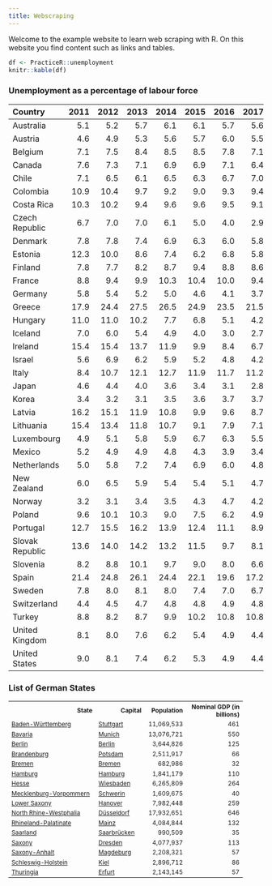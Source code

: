 ```yaml
---
title: Webscraping
---
```


Welcome to the example website to learn web scraping with R. On this website you find content such as links and tables. 

```r
df <- PracticeR::unemployment
knitr::kable(df)
```



<h3 id="headt2">Unemployment as a percentage of labour force</h1>


<table style="width:100%;" class="table" id="table1">
<colgroup>
<col width="24%">
<col width="7%">
<col width="7%">
<col width="7%">
<col width="7%">
<col width="7%">
<col width="7%">
<col width="7%">
<col width="7%">
<col width="7%">
<col width="7%">
</colgroup>
<thead><tr class="header">
<th align="left">Country</th>
<th align="right">2011</th>
<th align="right">2012</th>
<th align="right">2013</th>
<th align="right">2014</th>
<th align="right">2015</th>
<th align="right">2016</th>
<th align="right">2017</th>
<th align="right">2018</th>
<th align="right">2019</th>
<th align="right">2020</th>
</tr></thead>
<tbody>
<tr class="odd">
<td align="left">Australia</td>
<td align="right">5.1</td>
<td align="right">5.2</td>
<td align="right">5.7</td>
<td align="right">6.1</td>
<td align="right">6.1</td>
<td align="right">5.7</td>
<td align="right">5.6</td>
<td align="right">5.3</td>
<td align="right">5.2</td>
<td align="right">6.5</td>
</tr>
<tr class="even">
<td align="left">Austria</td>
<td align="right">4.6</td>
<td align="right">4.9</td>
<td align="right">5.3</td>
<td align="right">5.6</td>
<td align="right">5.7</td>
<td align="right">6.0</td>
<td align="right">5.5</td>
<td align="right">4.8</td>
<td align="right">4.5</td>
<td align="right">5.4</td>
</tr>
<tr class="odd">
<td align="left">Belgium</td>
<td align="right">7.1</td>
<td align="right">7.5</td>
<td align="right">8.4</td>
<td align="right">8.5</td>
<td align="right">8.5</td>
<td align="right">7.8</td>
<td align="right">7.1</td>
<td align="right">5.9</td>
<td align="right">5.4</td>
<td align="right">5.5</td>
</tr>
<tr class="even">
<td align="left">Canada</td>
<td align="right">7.6</td>
<td align="right">7.3</td>
<td align="right">7.1</td>
<td align="right">6.9</td>
<td align="right">6.9</td>
<td align="right">7.1</td>
<td align="right">6.4</td>
<td align="right">5.9</td>
<td align="right">5.7</td>
<td align="right">9.6</td>
</tr>
<tr class="odd">
<td align="left">Chile</td>
<td align="right">7.1</td>
<td align="right">6.5</td>
<td align="right">6.1</td>
<td align="right">6.5</td>
<td align="right">6.3</td>
<td align="right">6.7</td>
<td align="right">7.0</td>
<td align="right">7.4</td>
<td align="right">7.2</td>
<td align="right">10.8</td>
</tr>
<tr class="even">
<td align="left">Colombia</td>
<td align="right">10.9</td>
<td align="right">10.4</td>
<td align="right">9.7</td>
<td align="right">9.2</td>
<td align="right">9.0</td>
<td align="right">9.3</td>
<td align="right">9.4</td>
<td align="right">9.7</td>
<td align="right">10.5</td>
<td align="right">16.1</td>
</tr>
<tr class="odd">
<td align="left">Costa Rica</td>
<td align="right">10.3</td>
<td align="right">10.2</td>
<td align="right">9.4</td>
<td align="right">9.6</td>
<td align="right">9.6</td>
<td align="right">9.5</td>
<td align="right">9.1</td>
<td align="right">10.3</td>
<td align="right">11.8</td>
<td align="right">19.6</td>
</tr>
<tr class="even">
<td align="left">Czech Republic</td>
<td align="right">6.7</td>
<td align="right">7.0</td>
<td align="right">7.0</td>
<td align="right">6.1</td>
<td align="right">5.0</td>
<td align="right">4.0</td>
<td align="right">2.9</td>
<td align="right">2.2</td>
<td align="right">2.0</td>
<td align="right">2.5</td>
</tr>
<tr class="odd">
<td align="left">Denmark</td>
<td align="right">7.8</td>
<td align="right">7.8</td>
<td align="right">7.4</td>
<td align="right">6.9</td>
<td align="right">6.3</td>
<td align="right">6.0</td>
<td align="right">5.8</td>
<td align="right">5.1</td>
<td align="right">5.0</td>
<td align="right">5.6</td>
</tr>
<tr class="even">
<td align="left">Estonia</td>
<td align="right">12.3</td>
<td align="right">10.0</td>
<td align="right">8.6</td>
<td align="right">7.4</td>
<td align="right">6.2</td>
<td align="right">6.8</td>
<td align="right">5.8</td>
<td align="right">5.4</td>
<td align="right">4.4</td>
<td align="right">6.8</td>
</tr>
<tr class="odd">
<td align="left">Finland</td>
<td align="right">7.8</td>
<td align="right">7.7</td>
<td align="right">8.2</td>
<td align="right">8.7</td>
<td align="right">9.4</td>
<td align="right">8.8</td>
<td align="right">8.6</td>
<td align="right">7.4</td>
<td align="right">6.7</td>
<td align="right">7.8</td>
</tr>
<tr class="even">
<td align="left">France</td>
<td align="right">8.8</td>
<td align="right">9.4</td>
<td align="right">9.9</td>
<td align="right">10.3</td>
<td align="right">10.4</td>
<td align="right">10.0</td>
<td align="right">9.4</td>
<td align="right">9.0</td>
<td align="right">8.4</td>
<td align="right">8.0</td>
</tr>
<tr class="odd">
<td align="left">Germany</td>
<td align="right">5.8</td>
<td align="right">5.4</td>
<td align="right">5.2</td>
<td align="right">5.0</td>
<td align="right">4.6</td>
<td align="right">4.1</td>
<td align="right">3.7</td>
<td align="right">3.4</td>
<td align="right">3.1</td>
<td align="right">3.8</td>
</tr>
<tr class="even">
<td align="left">Greece</td>
<td align="right">17.9</td>
<td align="right">24.4</td>
<td align="right">27.5</td>
<td align="right">26.5</td>
<td align="right">24.9</td>
<td align="right">23.5</td>
<td align="right">21.5</td>
<td align="right">19.3</td>
<td align="right">17.3</td>
<td align="right">16.3</td>
</tr>
<tr class="odd">
<td align="left">Hungary</td>
<td align="right">11.0</td>
<td align="right">11.0</td>
<td align="right">10.2</td>
<td align="right">7.7</td>
<td align="right">6.8</td>
<td align="right">5.1</td>
<td align="right">4.2</td>
<td align="right">3.7</td>
<td align="right">3.4</td>
<td align="right">4.3</td>
</tr>
<tr class="even">
<td align="left">Iceland</td>
<td align="right">7.0</td>
<td align="right">6.0</td>
<td align="right">5.4</td>
<td align="right">4.9</td>
<td align="right">4.0</td>
<td align="right">3.0</td>
<td align="right">2.7</td>
<td align="right">2.7</td>
<td align="right">3.5</td>
<td align="right">5.5</td>
</tr>
<tr class="odd">
<td align="left">Ireland</td>
<td align="right">15.4</td>
<td align="right">15.4</td>
<td align="right">13.7</td>
<td align="right">11.9</td>
<td align="right">9.9</td>
<td align="right">8.4</td>
<td align="right">6.7</td>
<td align="right">5.7</td>
<td align="right">5.0</td>
<td align="right">5.6</td>
</tr>
<tr class="even">
<td align="left">Israel</td>
<td align="right">5.6</td>
<td align="right">6.9</td>
<td align="right">6.2</td>
<td align="right">5.9</td>
<td align="right">5.2</td>
<td align="right">4.8</td>
<td align="right">4.2</td>
<td align="right">4.0</td>
<td align="right">3.8</td>
<td align="right">4.3</td>
</tr>
<tr class="odd">
<td align="left">Italy</td>
<td align="right">8.4</td>
<td align="right">10.7</td>
<td align="right">12.1</td>
<td align="right">12.7</td>
<td align="right">11.9</td>
<td align="right">11.7</td>
<td align="right">11.2</td>
<td align="right">10.6</td>
<td align="right">10.0</td>
<td align="right">9.2</td>
</tr>
<tr class="even">
<td align="left">Japan</td>
<td align="right">4.6</td>
<td align="right">4.4</td>
<td align="right">4.0</td>
<td align="right">3.6</td>
<td align="right">3.4</td>
<td align="right">3.1</td>
<td align="right">2.8</td>
<td align="right">2.4</td>
<td align="right">2.4</td>
<td align="right">2.8</td>
</tr>
<tr class="odd">
<td align="left">Korea</td>
<td align="right">3.4</td>
<td align="right">3.2</td>
<td align="right">3.1</td>
<td align="right">3.5</td>
<td align="right">3.6</td>
<td align="right">3.7</td>
<td align="right">3.7</td>
<td align="right">3.8</td>
<td align="right">3.8</td>
<td align="right">3.9</td>
</tr>
<tr class="even">
<td align="left">Latvia</td>
<td align="right">16.2</td>
<td align="right">15.1</td>
<td align="right">11.9</td>
<td align="right">10.8</td>
<td align="right">9.9</td>
<td align="right">9.6</td>
<td align="right">8.7</td>
<td align="right">7.4</td>
<td align="right">6.3</td>
<td align="right">8.1</td>
</tr>
<tr class="odd">
<td align="left">Lithuania</td>
<td align="right">15.4</td>
<td align="right">13.4</td>
<td align="right">11.8</td>
<td align="right">10.7</td>
<td align="right">9.1</td>
<td align="right">7.9</td>
<td align="right">7.1</td>
<td align="right">6.2</td>
<td align="right">6.3</td>
<td align="right">8.5</td>
</tr>
<tr class="even">
<td align="left">Luxembourg</td>
<td align="right">4.9</td>
<td align="right">5.1</td>
<td align="right">5.8</td>
<td align="right">5.9</td>
<td align="right">6.7</td>
<td align="right">6.3</td>
<td align="right">5.5</td>
<td align="right">5.6</td>
<td align="right">5.6</td>
<td align="right">6.8</td>
</tr>
<tr class="odd">
<td align="left">Mexico</td>
<td align="right">5.2</td>
<td align="right">4.9</td>
<td align="right">4.9</td>
<td align="right">4.8</td>
<td align="right">4.3</td>
<td align="right">3.9</td>
<td align="right">3.4</td>
<td align="right">3.3</td>
<td align="right">3.5</td>
<td align="right">4.5</td>
</tr>
<tr class="even">
<td align="left">Netherlands</td>
<td align="right">5.0</td>
<td align="right">5.8</td>
<td align="right">7.2</td>
<td align="right">7.4</td>
<td align="right">6.9</td>
<td align="right">6.0</td>
<td align="right">4.8</td>
<td align="right">3.8</td>
<td align="right">3.4</td>
<td align="right">3.8</td>
</tr>
<tr class="odd">
<td align="left">New Zealand</td>
<td align="right">6.0</td>
<td align="right">6.5</td>
<td align="right">5.9</td>
<td align="right">5.4</td>
<td align="right">5.4</td>
<td align="right">5.1</td>
<td align="right">4.7</td>
<td align="right">4.3</td>
<td align="right">4.1</td>
<td align="right">4.6</td>
</tr>
<tr class="even">
<td align="left">Norway</td>
<td align="right">3.2</td>
<td align="right">3.1</td>
<td align="right">3.4</td>
<td align="right">3.5</td>
<td align="right">4.3</td>
<td align="right">4.7</td>
<td align="right">4.2</td>
<td align="right">3.8</td>
<td align="right">3.7</td>
<td align="right">4.4</td>
</tr>
<tr class="odd">
<td align="left">Poland</td>
<td align="right">9.6</td>
<td align="right">10.1</td>
<td align="right">10.3</td>
<td align="right">9.0</td>
<td align="right">7.5</td>
<td align="right">6.2</td>
<td align="right">4.9</td>
<td align="right">3.8</td>
<td align="right">3.3</td>
<td align="right">3.2</td>
</tr>
<tr class="even">
<td align="left">Portugal</td>
<td align="right">12.7</td>
<td align="right">15.5</td>
<td align="right">16.2</td>
<td align="right">13.9</td>
<td align="right">12.4</td>
<td align="right">11.1</td>
<td align="right">8.9</td>
<td align="right">7.0</td>
<td align="right">6.5</td>
<td align="right">6.8</td>
</tr>
<tr class="odd">
<td align="left">Slovak Republic</td>
<td align="right">13.6</td>
<td align="right">14.0</td>
<td align="right">14.2</td>
<td align="right">13.2</td>
<td align="right">11.5</td>
<td align="right">9.7</td>
<td align="right">8.1</td>
<td align="right">6.5</td>
<td align="right">5.8</td>
<td align="right">6.7</td>
</tr>
<tr class="even">
<td align="left">Slovenia</td>
<td align="right">8.2</td>
<td align="right">8.8</td>
<td align="right">10.1</td>
<td align="right">9.7</td>
<td align="right">9.0</td>
<td align="right">8.0</td>
<td align="right">6.6</td>
<td align="right">5.1</td>
<td align="right">4.4</td>
<td align="right">5.0</td>
</tr>
<tr class="odd">
<td align="left">Spain</td>
<td align="right">21.4</td>
<td align="right">24.8</td>
<td align="right">26.1</td>
<td align="right">24.4</td>
<td align="right">22.1</td>
<td align="right">19.6</td>
<td align="right">17.2</td>
<td align="right">15.3</td>
<td align="right">14.1</td>
<td align="right">15.5</td>
</tr>
<tr class="even">
<td align="left">Sweden</td>
<td align="right">7.8</td>
<td align="right">8.0</td>
<td align="right">8.1</td>
<td align="right">8.0</td>
<td align="right">7.4</td>
<td align="right">7.0</td>
<td align="right">6.7</td>
<td align="right">6.4</td>
<td align="right">6.8</td>
<td align="right">8.3</td>
</tr>
<tr class="odd">
<td align="left">Switzerland</td>
<td align="right">4.4</td>
<td align="right">4.5</td>
<td align="right">4.7</td>
<td align="right">4.8</td>
<td align="right">4.8</td>
<td align="right">4.9</td>
<td align="right">4.8</td>
<td align="right">4.7</td>
<td align="right">4.4</td>
<td align="right">4.8</td>
</tr>
<tr class="even">
<td align="left">Turkey</td>
<td align="right">8.8</td>
<td align="right">8.2</td>
<td align="right">8.7</td>
<td align="right">9.9</td>
<td align="right">10.2</td>
<td align="right">10.8</td>
<td align="right">10.8</td>
<td align="right">10.9</td>
<td align="right">13.7</td>
<td align="right">13.1</td>
</tr>
<tr class="odd">
<td align="left">United Kingdom</td>
<td align="right">8.1</td>
<td align="right">8.0</td>
<td align="right">7.6</td>
<td align="right">6.2</td>
<td align="right">5.4</td>
<td align="right">4.9</td>
<td align="right">4.4</td>
<td align="right">4.1</td>
<td align="right">3.8</td>
<td align="right">4.6</td>
</tr>
<tr class="even">
<td align="left">United States</td>
<td align="right">9.0</td>
<td align="right">8.1</td>
<td align="right">7.4</td>
<td align="right">6.2</td>
<td align="right">5.3</td>
<td align="right">4.9</td>
<td align="right">4.4</td>
<td align="right">3.9</td>
<td align="right">3.7</td>
<td align="right">8.1</td>
</tr>
</tbody>
</table>




<h3 id="headt2">List of German States</h1>

<table class="table" id="table2" style="text-align:left; font-size:85%;">

<tbody><tr style="font-size:100%; text-align:right;">
<th style="width:160px;">State</th>
<th style="width:85px;">Capital</th>
<th style="width:70px;">Population</th>
<th style="width:100px;">Nominal GDP (in billions)</th>
</tr>
<tr>
<td><a href="https://de.wikipedia.org/wiki/Baden-W%C3%BCrttemberg" title="Baden-Württemberg">Baden-Württemberg</a></td>
<td><a href="https://de.wikipedia.org/wiki/Stuttgart" title="Stuttgart">Stuttgart</a></td>
<td style="text-align:right">11,069,533</td>
<td style="text-align:right">461</td>
</tr>
<tr>
<td><a href="https://de.wikipedia.org/wiki/Bavaria" title="Bavaria">Bavaria</a></td>
<td><a href="https://de.wikipedia.org/wiki/Munich" title="Munich">Munich</a></td>
<td style="text-align:right">13,076,721</td>
<td style="text-align:right">550</td>
</tr>
<tr>
<td><a href="https://de.wikipedia.org/wiki/Berlin" title="Berlin">Berlin</a></td>
<td><a href="https://de.wikipedia.org/wiki/Berlin" title="Berlin">Berlin</a></td>
<td style="text-align:right">3,644,826</td>
<td style="text-align:right">125</td>
</tr>
<tr>
<td><a href="https://de.wikipedia.org/wiki/Brandenburg" title="Brandenburg">Brandenburg</a></td>
<td><a href="https://de.wikipedia.org/wiki/Potsdam" title="Potsdam">Potsdam</a></td>
<td style="text-align:right">2,511,917</td>
<td style="text-align:right">66</td>
</tr>
<tr>
<td><a href="https://de.wikipedia.org/wiki/Bremen_(state)" title="Bremen (state)">Bremen</a></td>
<td><a href="https://de.wikipedia.org/wiki/Bremen" title="Bremen">Bremen</a></td>
<td style="text-align:right">682,986</td>
<td style="text-align:right">32</td>
</tr>
<tr>
<td><a href="https://de.wikipedia.org/wiki/Hamburg" title="Hamburg">Hamburg</a></td>
<td><a href="https://de.wikipedia.org/wiki/Hamburg" title="Hamburg">Hamburg</a></td>
<td style="text-align:right">1,841,179</td>
<td style="text-align:right">110</td>
</tr>
<tr>
<td><a href="https://de.wikipedia.org/wiki/Hesse" title="Hesse">Hesse</a></td>
<td><a href="https://de.wikipedia.org/wiki/Wiesbaden" title="Wiesbaden">Wiesbaden</a></td>
<td style="text-align:right">6,265,809</td>
<td style="text-align:right">264</td>
</tr>
<tr>
<td><a href="https://de.wikipedia.org/wiki/Mecklenburg-Vorpommern" title="Mecklenburg-Vorpommern">Mecklenburg-Vorpommern</a></td>
<td><a href="https://de.wikipedia.org/wiki/Schwerin" title="Schwerin">Schwerin</a></td>
<td style="text-align:right">1,609,675</td>
<td style="text-align:right">40</td>
</tr>
<tr>
<td><a href="https://de.wikipedia.org/wiki/Lower_Saxony" title="Lower Saxony">Lower Saxony</a></td>
<td><a href="https://de.wikipedia.org/wiki/Hanover" title="Hanover">Hanover</a></td>
<td style="text-align:right">7,982,448</td>
<td style="text-align:right">259</td>
</tr>
<tr>
<td><a href="https://de.wikipedia.org/wiki/North_Rhine-Westphalia" title="North Rhine-Westphalia">North Rhine-Westphalia</a></td>
<td><a href="/wiki/D%C3%BCsseldorf" title="Düsseldorf">Düsseldorf</a></td>
<td style="text-align:right">17,932,651</td>
<td style="text-align:right">646</td>
</tr>
<tr>
<td><a href="https://de.wikipedia.org/wiki/Rhineland-Palatinate" title="Rhineland-Palatinate">Rhineland-Palatinate</a></td>
<td><a href="/wiki/Mainz" title="Mainz">Mainz</a></td>
<td style="text-align:right">4,084,844</td>
<td style="text-align:right">132</td>
</tr>
<tr>
<td><a href="https://de.wikipedia.org/wiki/Saarland" title="Saarland">Saarland</a></td>
<td><a href="https://de.wikipedia.org/wiki/Saarbr%C3%BCcken" title="Saarbrücken">Saarbrücken</a></td>
<td style="text-align:right">990,509</td>
<td style="text-align:right">35</td>
</tr>
<tr>
<td><a href="https://de.wikipedia.org/wiki/Saxony" title="Saxony">Saxony</a></td>
<td><a href="https://de.wikipedia.org/wiki/Dresden" title="Dresden">Dresden</a></td>
<td style="text-align:right">4,077,937</td>
<td style="text-align:right">113</td>
</tr>
<tr>
<td><a href="https://de.wikipedia.org/wiki/Saxony-Anhalt" title="Saxony-Anhalt">Saxony-Anhalt</a></td>
<td><a href="https://de.wikipedia.org/wiki/Magdeburg" title="Magdeburg">Magdeburg</a></td>
<td style="text-align:right">2,208,321</td>
<td style="text-align:right">57</td>
</tr>
<tr>
<td><a href="https://de.wikipedia.org/wiki/Schleswig-Holstein" title="Schleswig-Holstein">Schleswig-Holstein</a></td>
<td><a href="https://de.wikipedia.org/wiki/Kiel" title="Kiel">Kiel</a></td>
<td style="text-align:right">2,896,712</td>
<td style="text-align:right">86</td>
</tr>
<tr>
<td><a href="https://de.wikipedia.org/wiki/Thuringia" title="Thuringia">Thuringia</a></td>
<td><a href="https://de.wikipedia.org/wiki/Erfurt" title="Erfurt">Erfurt</a></td>
<td style="text-align:right">2,143,145</td>
<td style="text-align:right">57</td>
</tr>
</tbody></table>
</td></tr></tbody></table>



